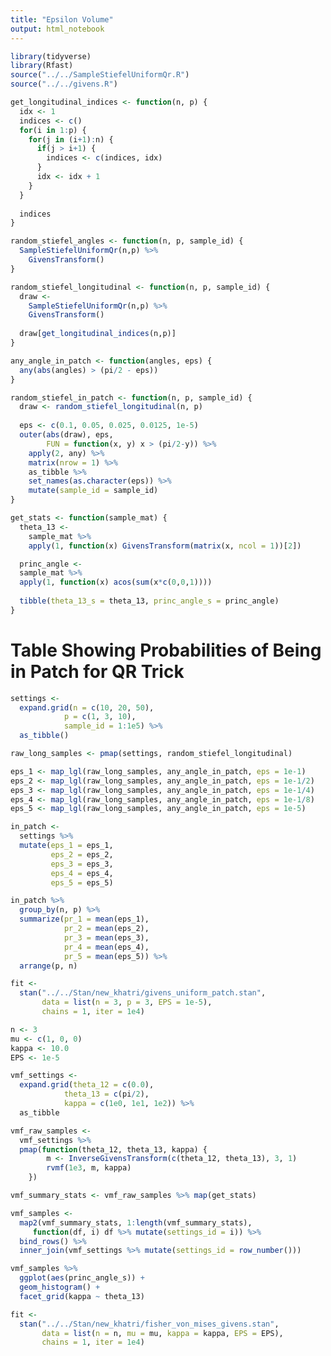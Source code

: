 ```yaml
---
title: "Epsilon Volume"
output: html_notebook
---
```


```r
library(tidyverse)
library(Rfast)
source("../../SampleStiefelUniformQr.R")
source("../../givens.R")

get_longitudinal_indices <- function(n, p) {
  idx <- 1
  indices <- c()
  for(i in 1:p) {
    for(j in (i+1):n) {
      if(j > i+1) {
        indices <- c(indices, idx)
      }
      idx <- idx + 1
    }
  }
  
  indices
}

random_stiefel_angles <- function(n, p, sample_id) {
  SampleStiefelUniformQr(n,p) %>%
    GivensTransform()
}

random_stiefel_longitudinal <- function(n, p, sample_id) {
  draw <-
    SampleStiefelUniformQr(n,p) %>%
    GivensTransform()
  
  draw[get_longitudinal_indices(n,p)]
}

any_angle_in_patch <- function(angles, eps) {
  any(abs(angles) > (pi/2 - eps))
}

random_stiefel_in_patch <- function(n, p, sample_id) {
  draw <- random_stiefel_longitudinal(n, p)
  
  eps <- c(0.1, 0.05, 0.025, 0.0125, 1e-5)
  outer(abs(draw), eps,
        FUN = function(x, y) x > (pi/2-y)) %>%
    apply(2, any) %>%
    matrix(nrow = 1) %>%
    as_tibble %>%
    set_names(as.character(eps)) %>%
    mutate(sample_id = sample_id)
}

get_stats <- function(sample_mat) {
  theta_13 <- 
    sample_mat %>%
    apply(1, function(x) GivensTransform(matrix(x, ncol = 1))[2])

  princ_angle <- 
  sample_mat %>%
  apply(1, function(x) acos(sum(x*c(0,0,1))))
  
  tibble(theta_13_s = theta_13, princ_angle_s = princ_angle)
}
```

# Table Showing Probabilities of Being in Patch for QR Trick

```r
settings <-
  expand.grid(n = c(10, 20, 50),
            p = c(1, 3, 10),
            sample_id = 1:1e5) %>%
  as_tibble()

raw_long_samples <- pmap(settings, random_stiefel_longitudinal)

eps_1 <- map_lgl(raw_long_samples, any_angle_in_patch, eps = 1e-1)
eps_2 <- map_lgl(raw_long_samples, any_angle_in_patch, eps = 1e-1/2)
eps_3 <- map_lgl(raw_long_samples, any_angle_in_patch, eps = 1e-1/4)
eps_4 <- map_lgl(raw_long_samples, any_angle_in_patch, eps = 1e-1/8)
eps_5 <- map_lgl(raw_long_samples, any_angle_in_patch, eps = 1e-5)

in_patch <-
  settings %>%
  mutate(eps_1 = eps_1,
         eps_2 = eps_2,
         eps_3 = eps_3,
         eps_4 = eps_4,
         eps_5 = eps_5)

in_patch %>%
  group_by(n, p) %>%
  summarize(pr_1 = mean(eps_1),
            pr_2 = mean(eps_2),
            pr_3 = mean(eps_3),
            pr_4 = mean(eps_4),
            pr_5 = mean(eps_5)) %>%
  arrange(p, n)
```


```r
fit <-
  stan("../../Stan/new_khatri/givens_uniform_patch.stan",
       data = list(n = 3, p = 3, EPS = 1e-5),
       chains = 1, iter = 1e4)
```


```r
n <- 3
mu <- c(1, 0, 0)
kappa <- 10.0
EPS <- 1e-5

vmf_settings <-
  expand.grid(theta_12 = c(0.0),
            theta_13 = c(pi/2),
            kappa = c(1e0, 1e1, 1e2)) %>%
  as_tibble

vmf_raw_samples <-
  vmf_settings %>%
  pmap(function(theta_12, theta_13, kappa) {
        m <- InverseGivensTransform(c(theta_12, theta_13), 3, 1)
        rvmf(1e3, m, kappa)
    })

vmf_summary_stats <- vmf_raw_samples %>% map(get_stats)

vmf_samples <-
  map2(vmf_summary_stats, 1:length(vmf_summary_stats),
     function(df, i) df %>% mutate(settings_id = i)) %>%
  bind_rows() %>%
  inner_join(vmf_settings %>% mutate(settings_id = row_number()))

vmf_samples %>%
  ggplot(aes(princ_angle_s)) +
  geom_histogram() +
  facet_grid(kappa ~ theta_13)
```

```r
fit <-
  stan("../../Stan/new_khatri/fisher_von_mises_givens.stan",
       data = list(n = n, mu = mu, kappa = kappa, EPS = EPS),
       chains = 1, iter = 1e4)
```

